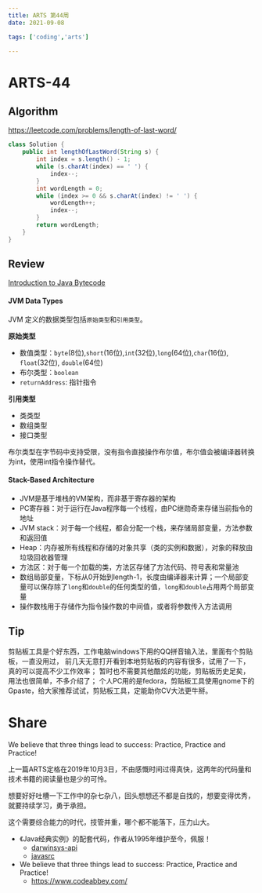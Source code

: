 ```yaml
---
title: ARTS 第44周
date: 2021-09-08

tags: ['coding','arts']

---
```


# ARTS-44

## Algorithm

https://leetcode.com/problems/length-of-last-word/

```java
class Solution {
    public int lengthOfLastWord(String s) {
        int index = s.length() - 1;
        while (s.charAt(index) == ' ') {
            index--;
        }
        int wordLength = 0;
        while (index >= 0 && s.charAt(index) != ' ') {
            wordLength++;
            index--;
        }
        return wordLength;
    }
}
```

## Review

[Introduction to Java Bytecode](https://dzone.com/articles/introduction-to-java-bytecode)

#### JVM Data Types

JVM 定义的数据类型包括`原始类型`和`引用类型`。

**原始类型**

- 数值类型：`byte`(8位),`short`(16位),`int`(32位),`long`(64位),`char`(16位), `float`(32位), `double`(64位)
- 布尔类型：`boolean`
- `returnAddress`: 指针指令

**引用类型**

- 类类型
- 数组类型
- 接口类型

布尔类型在字节码中支持受限，没有指令直接操作布尔值，布尔值会被编译器转换为int，使用int指令操作替代。

#### Stack-Based Architecture

- JVM是基于堆栈的VM架构，而非基于寄存器的架构
- PC寄存器：对于运行在Java程序每一个线程，由PC继勋奇来存储当前指令的地址
- JVM stack：对于每一个线程，都会分配一个栈，来存储局部变量，方法参数和返回值
- Heap：内存被所有线程和存储的对象共享（类的实例和数据），对象的释放由垃圾回收器管理
- 方法区：对于每一个加载的类，方法区存储了方法代码、符号表和常量池
- 数组局部变量，下标从0开始到length-1，长度由编译器来计算；一个局部变量可以保存除了`long`和`double`的任何类型的值，`long`和`double`占用两个局部变量
- 操作数栈用于存储作为指令操作数的中间值，或者将参数传入方法调用

## Tip

剪贴板工具是个好东西，工作电脑windows下用的QQ拼音输入法，里面有个剪贴板，一直没用过，
前几天无意打开看到本地剪贴板的内容有很多，试用了一下，真的可以提高不少工作效率；
暂时也不需要其他酷炫的功能，剪贴板历史足矣，用法也很简单，不多介绍了；
个人PC用的是fedora，剪贴板工具使用gnome下的Gpaste，给大家推荐试试，剪贴板工具，定能助你CV大法更牛掰。

# Share

We believe that three things lead to success: Practice, Practice and Practice!

上一篇ARTS定格在2019年10月3日，不由感慨时间过得真快，这两年的代码量和技术书籍的阅读量也是少的可怜。

想要好好吐槽一下工作中的杂七杂八，回头想想还不都是自找的，想要变得优秀，就要持续学习，勇于承担。

这个需要综合能力的时代，技管并重，哪个都不能落下，压力山大。

- 《Java经典实例》的配套代码，作者从1995年维护至今，佩服！
  - [darwinsys-api](https://github.com/IanDarwin/darwinsys-api)
  - [javasrc](https://github.com/IanDarwin/javasrc)
- We believe that three things lead to success: Practice, Practice and Practice!
  - https://www.codeabbey.com/

